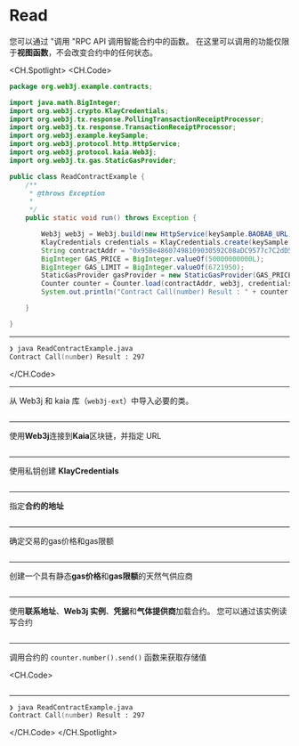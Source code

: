 # Read

您可以通过 "调用 "RPC API 调用智能合约中的函数。 在这里可以调用的功能仅限于**视图函数**，不会改变合约中的任何状态。

<CH.Spotlight>
<CH.Code>

```java ReadContractExample.java
package org.web3j.example.contracts;

import java.math.BigInteger;
import org.web3j.crypto.KlayCredentials;
import org.web3j.tx.response.PollingTransactionReceiptProcessor;
import org.web3j.tx.response.TransactionReceiptProcessor;
import org.web3j.example.keySample;
import org.web3j.protocol.http.HttpService;
import org.web3j.protocol.kaia.Web3j;
import org.web3j.tx.gas.StaticGasProvider;

public class ReadContractExample {
    /**
     * @throws Exception
     *
     */
    public static void run() throws Exception {

        Web3j web3j = Web3j.build(new HttpService(keySample.BAOBAB_URL));
        KlayCredentials credentials = KlayCredentials.create(keySample.LEGACY_KEY_privkey);
        String contractAddr = "0x95Be48607498109030592C08aDC9577c7C2dD505";
        BigInteger GAS_PRICE = BigInteger.valueOf(50000000000L);
        BigInteger GAS_LIMIT = BigInteger.valueOf(6721950);
        StaticGasProvider gasProvider = new StaticGasProvider(GAS_PRICE, GAS_LIMIT);
        Counter counter = Counter.load(contractAddr, web3j, credentials.convertToCredentials(), gasProvider);
        System.out.println("Contract Call(number) Result : " + counter.number().send());

    }

}
```

---

```zsh output
❯ java ReadContractExample.java
Contract Call(number) Result : 297
```

</CH.Code>

---

从 Web3j 和 kaia 库（`web3j-ext`）中导入必要的类。

```java ReadContractExample.java focus=1:10

```

---

使用**Web3j**连接到**Kaia**区块链，并指定 URL

```java ReadContractExample.java focus=19

```

---

使用私钥创建 **KlayCredentials**

```java ReadContractExample.java focus=20

```

---

指定**合约的地址**

```java ReadContractExample.java focus=21

```

---

确定交易的gas价格和gas限额

```java ReadContractExample.java focus=22:23

```

---

创建一个具有静态**gas价格**和**gas限额**的天然气供应商

```java ReadContractExample.java focus=24

```

---

使用**联系地址**、**Web3j 实例**、**凭据**和**气体提供商**加载合约。 您可以通过该实例读写合约

```java ReadContractExample.java focus=25

```

---

调用合约的 `counter.number().send()` 函数来获取存储值

<CH.Code>
```java ReadContractExample.java focus=26

````


---

```zsh output
❯ java ReadContractExample.java
Contract Call(number) Result : 297
````

</CH.Code>
</CH.Spotlight>
